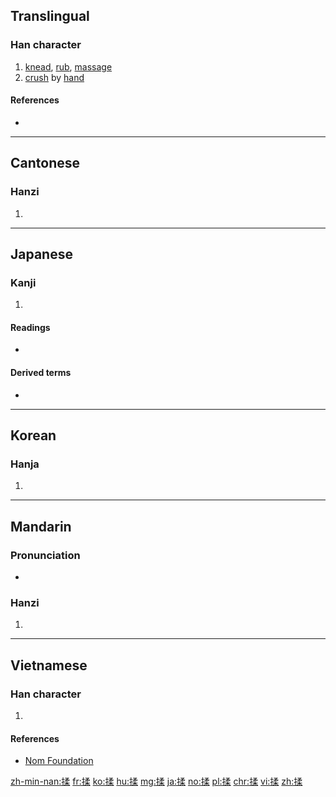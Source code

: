 ==Translingual==

===Han character===
{{Han char|rn=64|rad=手|as=09|sn=12|four=57094|canj=QNHD|ids=⿰扌柔}}

# [[knead]], [[rub]], [[massage]]
# [[crush]] by [[hand]]

====References====
* {{Han ref|kx=0441.100|dkj=12332|dj=0792.050|hdz=31926.100|uh=63C9|ud=25545|bh=B47C|bd=46204}}

----

==Cantonese==

===Hanzi===
{{yue-hanzi|jyut=jau4|y=yau4}}

# {{defn|lang=yue|sort=手09}}

----

==Japanese==

===Kanji===
{{ja-kanji|grade=|rs=手09}}

# {{defn|lang=ja|sort=手09}}

====Readings====
* {{ja-readings|on=[[じゅう]] (jū)|kun=[[もむ]] (momu)}}

====Derived terms====
* {{l|ja|揉み上げ|tr=[[もみあげ]], momiage}}

----

==Korean==

===Hanja===
{{ko-hanja|hangeul=유|eumhun=|rv=yu|mr=yu|y=yu}}

# {{defn|lang=ko|sort=手09}}

----

==Mandarin==

===Pronunciation===
* {{audio|Zh-róu.ogg|Audio|lang=cmn}}

===Hanzi===
{{cmn-hanzi|pin=[[róu]] ([[rou2]])|wg=jou<sup>2</sup>}}

# {{defn|lang=cmn|sort=手09}}

----

==Vietnamese==

===Han character===
{{vi-hantu|rs=手09|nhu}}

# {{defn|lang=vi|sort=手09}}

====References====
*[http://nomfoundation.org/common/nom_details.php?codepoint=63c9 Nom Foundation]

[[zh-min-nan:揉]]
[[fr:揉]]
[[ko:揉]]
[[hu:揉]]
[[mg:揉]]
[[ja:揉]]
[[no:揉]]
[[pl:揉]]
[[chr:揉]]
[[vi:揉]]
[[zh:揉]]